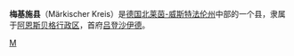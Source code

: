 {{德国县级行政单位
| 县徽图 = Image:DEU Märkischer Kreis COA.svg
| 在德国内的位置图 = Image:Lage des Märkischen Kreises in Deutschland.png
| 所属联邦州 = 北莱茵-威斯特法伦州
| 所属行政区 = 阿恩斯贝格行政区
| 首府 = 吕登沙伊德
| 面积 = 1058.95
| 人口 = 447,074
| 统计时间 = 2006年6月30日
| 人口密度 = 422
| 汽车牌号 = MK
| 下设城镇 = 12个市、3个镇
| 政府地址 = Heedfelder Straße 45<br />58509 Lüdenscheid
| 政府网站 = www.maerkischer-kreis.de
| 在州内的位置图 = Image:North rhine w MK.svg
|}}

'''梅基施县'''（Märkischer Kreis）是[[德国|德国]][[北莱茵-威斯特法伦州|北莱茵-威斯特法伦州]]中部的一个县，隶属于[[阿恩斯贝格行政区|阿恩斯贝格行政区]]，首府[[吕登沙伊德|吕登沙伊德]]。

{{北莱茵-威斯特法伦州行政区划}}

{{Authority control}}
[[Category:北莱茵-威斯特法伦州|M]]